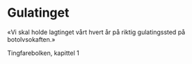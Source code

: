 # Gulatinget 

«Vi skal holde lagtinget vårt hvert år på riktig gulatingssted på botolvsokaften.»

Tingfarebolken, kapittel 1

